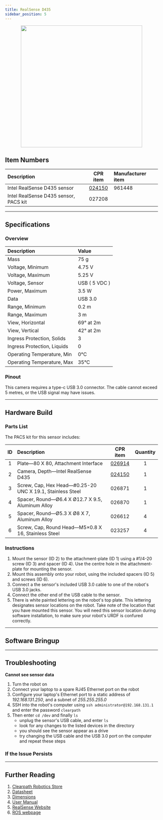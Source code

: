 ```yaml
---
title: RealSense D435
sidebar_position: 5
---
```



<center>
  <img
    src="/img/sensor_realsense_d435_1.jpg"
    width="400"
  />
</center>

<Safety />

## Item Numbers

| Description                           |                       CPR item                       | Manufacturer item |
| :------------------------------------ | :--------------------------------------------------: | :---------------- |
| Intel RealSense D435 sensor           | [024150](/assets/clearpath_robotics_024150-TDS1.pdf) | 961448            |
| Intel RealSense D435 sensor, PACS kit |                        027208                        |                   |

---

## Specifications

### Overview

| Description                 | Value         |
| :-------------------------- | :------------ |
| Mass                        | 75 g          |
| Voltage, Minimum            | 4.75 V        |
| Voltage, Maximum            | 5.25 V        |
| Voltage, Sensor             | USB ( 5 VDC ) |
| Power, Maximum              | 3.5 W         |
| Data                        | USB 3.0       |
| Range, Minimum              | 0.2 m         |
| Range, Maximum              | 3 m           |
| View, Horizontal            | 69° at 2m     |
| View, Vertical              | 42° at 2m     |
| Ingress Protection, Solids  | 3             |
| Ingress Protection, Liquids | 0             |
| Operating Temperature, Min  | 0°C           |
| Operating Temperature, Max  | 35°C          |

### Pinout

This camera requires a type-c USB 3.0 connector.
The cable cannot exceed 5 metres, or the USB signal may have issues.

---

## Hardware Build

### Parts List

The PACS kit for this sensor includes:

| ID  | Description                                               |                       CPR item                       | Quantity |
| :-: | :-------------------------------------------------------- | :--------------------------------------------------: | :------: |
|  1  | Plate—80 X 80, Attachment Interface                       |   [026914](/assets/clearpath_robotics_026914.pdf)    |    1     |
|  2  | Camera, Depth—Intel RealSense D435                        | [024150](/assets/clearpath_robotics_024150-TDS1.pdf) |    1     |
|  3  | Screw, Cap, Hex Head—#0.25-20 UNC X 19.1, Stainless Steel |                        026871                        |    1     |
|  4  | Spacer, Round—Ø6.4 X Ø12.7 X 9.5, Aluminum Alloy          |                        026870                        |    1     |
|  5  | Spacer, Round—Ø5.3 X Ø8 X 7, Aluminum Alloy               |                        026612                        |    4     |
|  6  | Screw, Cap, Round Head—M5×0.8 X 16, Stainless Steel       |                        023257                        |    4     |

### Instructions

1.  Mount the sensor (ID 2) to the attachment-plate (ID 1) using a #1/4-20 screw (ID 3) and spacer (ID 4).
    Use the centre hole in the attachment-plate for mounting the sensor.
2.  Mount this assembly onto your robot, using the included spacers (ID 5) and screws (ID 6).
3.  Connect a the sensor's included USB 3.0 cable to one of the robot's USB 3.0 jacks.
4.  Connect the other end of the USB cable to the sensor.
5.  There is white painted lettering on the robot's top plate.
    This lettering designates sensor locations on the robot.
    Take note of the location that you have mounted this sensor.
    You will need this sensor location during software installation, to make sure your robot's URDF is confured correctly.

---

## Software Bringup

<SoftwareBringup />

---

## Troubleshooting

**Cannot see sensor data**

1.  Turn the robot on
2.  Connect your laptop to a spare RJ45 Ethernet port on the robot
3.  Configure your laptop's Ethernet port to a static address of _192.168.131.250_, and a subnet of _255.255.255.0_
4.  SSH into the robot's computer using `ssh administrator@192.168.131.1` and enter the password `clearpath`
5.  Then enter `cd /dev` and finally `ls`
    - unplug the sensor's USB cable, and enter `ls`
    - look for any changes to the listed devices in the directory
    - you should see the sensor appear as a drive
    - try changing the USB cable and the USB 3.0 port on the computer and repeat these steps

### If the Issue Persists

<Support />

---

## Further Reading

1.  [Clearpath Robotics Store](https://store.clearpathrobotics.com/collections/vision/products/intel-realsense-d435)
2.  [Datasheet](/assets/clearpath_robotics_024150-TDS1.pdf)
3.  [Dimensions](/assets/clearpath_robotics_024150-TDS3.pdf)
4.  [User Manual](/assets/clearpath_robotics_019645-TDS2.pdf)
5.  [RealSense Website](https://www.intelrealsense.com/depth-camera-d435/)
6.  [ROS webpage](http://wiki.ros.org/RealSense)

